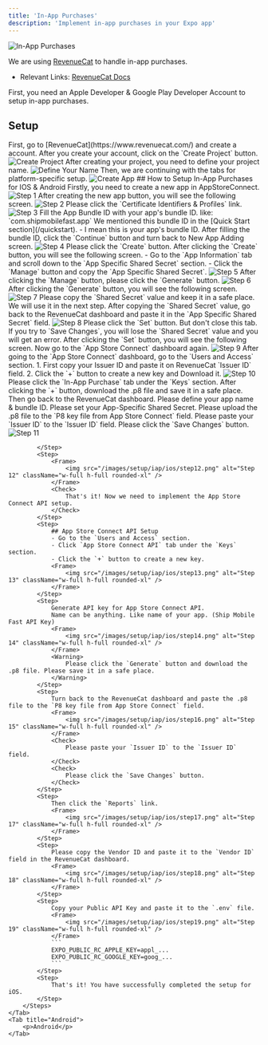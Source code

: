 ```yaml
---
title: 'In-App Purchases'
description: 'Implement in-app purchases in your Expo app'
---
```


<Frame>
    <img src="/images/header/iap.png" alt="In-App Purchases" className="w-full h-full rounded-xl" />
</Frame>

We are using [RevenueCat](https://www.revenuecat.com/) to handle in-app purchases.
* Relevant Links:  [RevenueCat Docs](https://www.revenuecat.com/docs)

<Warning>
    First, you need an Apple Developer & Google Play Developer Account to setup in-app purchases.
</Warning>

## Setup

<Steps>
    <Step>
        First, go to [RevenueCat](https://www.revenuecat.com/) and create a account.
    </Step>
    <Step>
        After you create your account, click on the `Create Project` button.
        <Frame>
            <img src="/images/setup/iap/create-project.png" alt="Create Project" className="w-full h-full rounded-xl" />
        </Frame>
    </Step>
    <Step>
        After creating your project, you need to define your project name.
        <Frame>
            <img src="/images/setup/iap/define-your-name.png" alt="Define Your Name" className="w-full h-full rounded-xl" />
        </Frame>
    </Step>
    <Step>
        Then, we are continuing with the tabs for platform-specific setup.
        <Frame>
            <img src="/images/setup/iap/create-app.png" alt="Create App" className="w-full h-full rounded-xl" />
        </Frame>
    </Step>
</Steps>
## How to Setup In-App Purchases for IOS & Android
<Tabs>
    <Tab title="iOS">
        <Steps>
            <Step>
                Firstly, you need to create a new app in AppStoreConnect.
                <Frame>
                    <img src="/images/setup/iap/ios/step1.png" alt="Step 1" className="w-full h-full rounded-xl" />
                </Frame>
            </Step>
            <Step>
                After creating the new app button, you will see the following screen.
                <Frame>
                    <img src="/images/setup/iap/ios/step2.png" alt="Step 2" className="w-full h-full rounded-xl" />
                </Frame>
                <Warning>
                    Please click the `Certificate Identifiers & Profiles` link.
                </Warning>
            </Step>
            <Step>
                <Frame>
                    <img src="/images/setup/iap/ios/step3.png" alt="Step 3" className="w-full h-full rounded-xl" />
                </Frame>
                <Info>
                    Fill the App Bundle ID with your app's bundle ID. like: `com.shipmobilefast.app` We mentioned this bundle ID in the [Quick Start section](/quickstart).
                    - I mean this is your app's bundle ID.
                </Info>
            </Step>
            <Step>
                After filling the bundle ID, click the `Continue` button and turn back to New App Adding screen.
                <Frame>
                    <img src="/images/setup/iap/ios/step4.png" alt="Step 4" className="w-full h-full rounded-xl" />
                </Frame>
                <Check>
                    Please click the `Create` button.
                </Check>
            </Step>
            <Step>
                After clicking the `Create` button, you will see the following screen.
                - Go to the `App Information` tab and scroll down to the `App Specific Shared Secret` section.
                - Click the `Manage` button and copy the `App Specific Shared Secret`.
                <Frame>
                    <img src="/images/setup/iap/ios/step5.png" alt="Step 5" className="w-full h-full rounded-xl" />
                </Frame>
            </Step>
            <Step>
                After clicking the `Manage` button, please click the `Generate` button.
                <Frame>
                    <img src="/images/setup/iap/ios/step6.png" alt="Step 6" className="w-full h-full rounded-xl" />
                </Frame>
            </Step>
            <Step>
                After clicking the `Generate` button, you will see the following screen.
                <Frame>
                    <img src="/images/setup/iap/ios/step7.png" alt="Step 7" className="w-full h-full rounded-xl" />
                </Frame>
                <Warning>
                    Please copy the `Shared Secret` value and keep it in a safe place. We will use it in the next step.
                </Warning>
            </Step>
            <Step>
                After copying the `Shared Secret` value, go back to the RevenueCat dashboard and paste it in the `App Specific Shared Secret` field.
                <Frame>
                    <img src="/images/setup/iap/ios/step8.png" alt="Step 8" className="w-full h-full rounded-xl" />
                </Frame>
                <Check>
                    Please click the `Set` button. But don't close this tab. If you try to `Save Changes`, you will lose the `Shared Secret` value and you will get an error.
                </Check>
            </Step>
            <Step>
                After clicking the `Set` button, you will see the following screen. Now go to the `App Store Connect` dashboard again.
                <Frame>
                    <img src="/images/setup/iap/ios/step9.png" alt="Step 9" className="w-full h-full rounded-xl" />
                </Frame>
            </Step>
            <Step>
                After going to the `App Store Connect` dashboard, go to the `Users and Access` section.
                1. First copy your Issuer ID and paste it on RevenueCat `Issuer ID` field.
                2. Click the `+` button to create a new key and Download it.
                <Frame>
                    <img src="/images/setup/iap/ios/step10.png" alt="Step 10" className="w-full h-full rounded-xl" />
                </Frame>
                <Warning>
                    Please click the `In-App Purchase` tab under the `Keys` section.
                </Warning>
            </Step>
            <Step>
                After clicking the `+` button, download the .p8 file and save it in a safe place. Then go back to the RevenueCat dashboard.
                <Check>
                    Please define your app name & bundle ID.
                </Check>
                <Check>
                    Please set your App-Specific Shared Secret.
                </Check>
                <Check>
                    Please upload the .p8 file to the `P8 key file from App Store Connect` field.
                </Check>
                <Check>
                    Please paste your `Issuer ID` to the `Issuer ID` field.
                </Check>
                <Check>
                    Please click the `Save Changes` button.
                </Check>
                <Frame>
                    <img src="/images/setup/iap/ios/step11.png" alt="Step 11" className="w-full h-full rounded-xl" />
                </Frame>
              
            </Step>
            <Step>
                <Frame>
                    <img src="/images/setup/iap/ios/step12.png" alt="Step 12" className="w-full h-full rounded-xl" />
                </Frame>
                <Check>
                    That's it! Now we need to implement the App Store Connect API setup.
                </Check>
            </Step>
            <Step>
                ## App Store Connect API Setup
                - Go to the `Users and Access` section.
                - Click `App Store Connect API` tab under the `Keys` section.
                - Click the `+` button to create a new key.
                <Frame>
                    <img src="/images/setup/iap/ios/step13.png" alt="Step 13" className="w-full h-full rounded-xl" />
                </Frame>
            </Step>
            <Step>
                Generate API key for App Store Connect API.
                Name can be anything. Like name of your app. (Ship Mobile Fast API Key)
                <Frame>
                    <img src="/images/setup/iap/ios/step14.png" alt="Step 14" className="w-full h-full rounded-xl" />
                </Frame>
                <Warning>
                    Please click the `Generate` button and download the .p8 file. Please save it in a safe place.
                </Warning>
            </Step>
            <Step>
                Turn back to the RevenueCat dashboard and paste the .p8 file to the `P8 key file from App Store Connect` field.
                <Frame>
                    <img src="/images/setup/iap/ios/step16.png" alt="Step 15" className="w-full h-full rounded-xl" />
                </Frame>
                <Check>
                    Please paste your `Issuer ID` to the `Issuer ID` field.
                </Check>
                <Check>
                    Please click the `Save Changes` button.
                </Check>
            </Step>
            <Step>
                Then click the `Reports` link.
                <Frame>
                    <img src="/images/setup/iap/ios/step17.png" alt="Step 17" className="w-full h-full rounded-xl" />
                </Frame>
            </Step>
            <Step>
                Please copy the Vendor ID and paste it to the `Vendor ID` field in the RevenueCat dashboard.
                <Frame>
                    <img src="/images/setup/iap/ios/step18.png" alt="Step 18" className="w-full h-full rounded-xl" />
                </Frame>
            </Step>
            <Step>
                Copy your Public API Key and paste it to the `.env` file.
                <Frame>
                    <img src="/images/setup/iap/ios/step19.png" alt="Step 19" className="w-full h-full rounded-xl" />
                </Frame>
                ```
                EXPO_PUBLIC_RC_APPLE_KEY=appl_...
                EXPO_PUBLIC_RC_GOOGLE_KEY=goog_...
                ```
            </Step>
            <Step>
                That's it! You have successfully completed the setup for iOS.
            </Step>
        </Steps>
    </Tab>
    <Tab title="Android">
        <p>Android</p>
    </Tab>
</Tabs>


